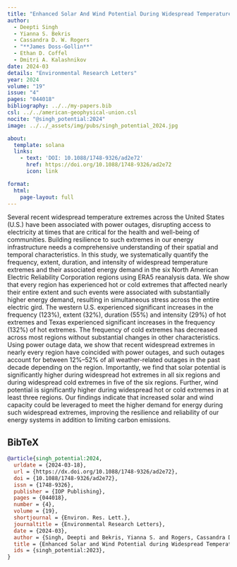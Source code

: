 ```yaml
---
title: "Enhanced Solar And Wind Potential During Widespread Temperature Extremes Across The _P0._P1. Interconnected Energy Grids"
author:
  - Deepti Singh
  - Yianna S. Bekris
  - Cassandra D. W. Rogers
  - "**James Doss-Gollin**"
  - Ethan D. Coffel
  - Dmitri A. Kalashnikov
date: 2024-03
details: "Environmental Research Letters"
year: 2024
volume: "19"
issue: "4"
pages: "044018"
bibliography: ../../my-papers.bib
csl: ../../american-geophysical-union.csl
nocite: "@singh_potential:2024"
image: ../../_assets/img/pubs/singh_potential_2024.jpg

about:
  template: solana
  links:
    - text: 'DOI: 10.1088/1748-9326/ad2e72'
      href: https://doi.org/10.1088/1748-9326/ad2e72
      icon: link

format:
  html:
    page-layout: full
---
```


Several recent widespread temperature extremes across the United States (U.S.) have been associated with power outages, disrupting access to electricity at times that are critical for the health and well-being of communities. Building resilience to such extremes in our energy infrastructure needs a comprehensive understanding of their spatial and temporal characteristics. In this study, we systematically quantify the frequency, extent, duration, and intensity of widespread temperature extremes and their associated energy demand in the six North American Electric Reliability Corporation regions using ERA5 reanalysis data. We show that every region has experienced hot or cold extremes that affected nearly their entire extent and such events were associated with substantially higher energy demand, resulting in simultaneous stress across the entire electric gird. The western U.S. experienced significant increases in the frequency (123\%), extent (32\%), duration (55\%) and intensity (29\%) of hot extremes and Texas experienced significant increases in the frequency (132\%) of hot extremes. The frequency of cold extremes has decreased across most regions without substantial changes in other characteristics. Using power outage data, we show that recent widespread extremes in nearly every region have coincided with power outages, and such outages account for between 12\%–52\% of all weather-related outages in the past decade depending on the region. Importantly, we find that solar potential is significantly higher during widespread hot extremes in all six regions and during widespread cold extremes in five of the six regions. Further, wind potential is significantly higher during widespread hot or cold extremes in at least three regions. Our findings indicate that increased solar and wind capacity could be leveraged to meet the higher demand for energy during such widespread extremes, improving the resilience and reliability of our energy systems in addition to limiting carbon emissions.

## BibTeX

```bibtex
@article{singh_potential:2024,
  urldate = {2024-03-18},
  url = {https://dx.doi.org/10.1088/1748-9326/ad2e72},
  doi = {10.1088/1748-9326/ad2e72},
  issn = {1748-9326},
  publisher = {IOP Publishing},
  pages = {044018},
  number = {4},
  volume = {19},
  shortjournal = {Environ. Res. Lett.},
  journaltitle = {Environmental Research Letters},
  date = {2024-03},
  author = {Singh, Deepti and Bekris, Yianna S. and Rogers, Cassandra D. W. and Doss-Gollin, James and Coffel, Ethan D. and Kalashnikov, Dmitri A.},
  title = {Enhanced Solar and Wind Potential during Widespread Temperature Extremes across the {{U}}.{{S}}. Interconnected Energy Grids},
  ids = {singh_potential:2023},
}
```